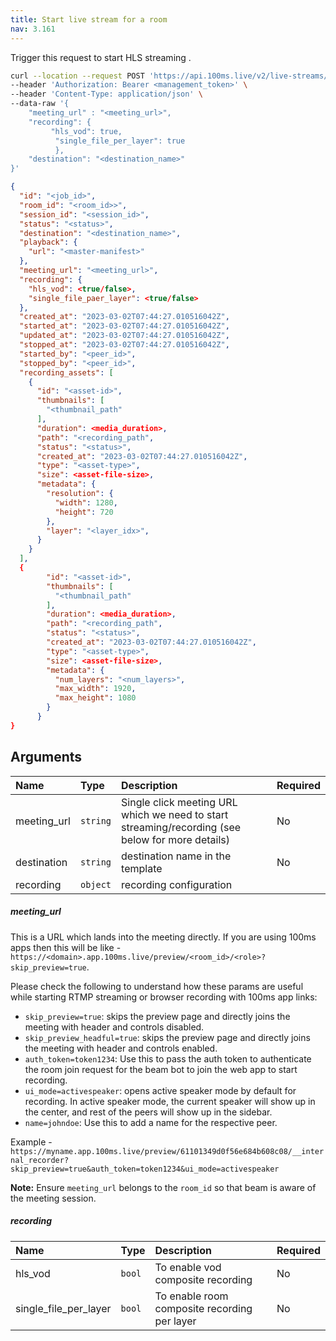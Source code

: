 ```yaml
---
title: Start live stream for a room
nav: 3.161
---
```


Trigger this request to start HLS streaming  .

<PostRequest title="https://api.100ms.live/v2/live-streams/room/:room_id/start" />
<Request id="req-0">

```bash
curl --location --request POST 'https://api.100ms.live/v2/live-streams/room/<room_id>/start' \
--header 'Authorization: Bearer <management_token>' \
--header 'Content-Type: application/json' \
--data-raw '{
    "meeting_url" : "<meeting_url>",
    "recording": {
         "hls_vod": true,
          "single_file_per_layer": true
          },
    "destination": "<destination_name>"
}'
```

</Request>
<ResponseBox id="res-0" status="200 OK">

```json
{
  "id": "<job_id>",
  "room_id": "<room_id>>",
  "session_id": "<session_id>",
  "status": "<status>",
  "destination": "<destination_name>",
  "playback": {
    "url": "<master-manifest>"
  },
  "meeting_url": "<meeting_url>",
  "recording": {
    "hls_vod": <true/false>,
    "single_file_paer_layer": <true/false>
  },
  "created_at": "2023-03-02T07:44:27.010516042Z",
  "started_at": "2023-03-02T07:44:27.010516042Z",
  "updated_at": "2023-03-02T07:44:27.010516042Z",
  "stopped_at": "2023-03-02T07:44:27.010516042Z",
  "started_by": "<peer_id>",
  "stopped_by": "<peer_id>",
  "recording_assets": [
    {
      "id": "<asset-id>",
      "thumbnails": [
        "<thumbnail_path"
      ],
      "duration": <media_duration>,
      "path": "<recording_path",
      "status": "<status>",
      "created_at": "2023-03-02T07:44:27.010516042Z",
      "type": "<asset-type>",
      "size": <asset-file-size>,
      "metadata": {
        "resolution": {
          "width": 1280,
          "height": 720
        },
        "layer": "<layer_idx>",
      }
    }
  ],
  {
        "id": "<asset-id>",
        "thumbnails": [
          "<thumbnail_path"
        ],
        "duration": <media_duration>,
        "path": "<recording_path",
        "status": "<status>",
        "created_at": "2023-03-02T07:44:27.010516042Z",
        "type": "<asset-type>",
        "size": <asset-file-size>,
        "metadata": {
          "num_layers": "<num_layers>",
          "max_width": 1920,
          "max_height": 1080
        }
      }
}
```

</ResponseBox>

## Arguments

| Name              | Type     | Description                                                                                                                                                               | Required |
| :---------------- | :------- | :------------------------------------------------------------------------------------------------------------------------------------------------------------------------ | :------- |
| meeting_url <br/> | `string` | Single click meeting URL which we need to start streaming/recording (see below for more details)                                                                          | No       |
| destination <br/> | `string` | destination name  in the template                                                                                                                                         | No       |
| recording   <br/> | `object` | recording configuration
##### meeting_url

This is a URL which lands into the meeting directly. If you are using 100ms apps then this will be like - `https://<domain>.app.100ms.live/preview/<room_id>/<role>?skip_preview=true`.

Please check the following to understand how these params are useful while starting RTMP streaming or browser recording with 100ms app links:

-   `skip_preview=true`: skips the preview page and directly joins the meeting with header and controls disabled.
-   `skip_preview_headful=true`: skips the preview page and directly joins the meeting with header and controls enabled.
-   `auth_token=token1234`: Use this to pass the auth token to authenticate the room join request for the beam bot to join the web app to start recording.
-   `ui_mode=activespeaker`: opens active speaker mode by default for recording. In active speaker mode, the current speaker will show up in the center, and rest of the peers will show up in the sidebar.
-   `name=johndoe`: Use this to add a name for the respective peer.

Example - `https://myname.app.100ms.live/preview/61101349d0f56e684b608c08/__internal_recorder?skip_preview=true&auth_token=token1234&ui_mode=activespeaker`

**Note:** Ensure `meeting_url` belongs to the `room_id` so that beam is aware of the meeting session.

##### recording

| Name                        | Type   | Description                                                                                             | Required |
| :-----------                | :----  | :------------------------------------------------------------------------------------------------------ | :------- |
| hls_vod <br/>               | `bool` | To enable vod composite recording                                                                       | No       |
| single_file_per_layer <br/> | `bool` | To enable room composite recording per layer                                                            | No       |
